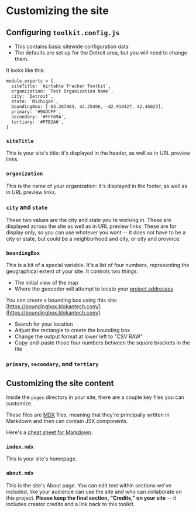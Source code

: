 
# Customizing the site

## Configuring `toolkit.config.js`

- This contains basic sitewide configuration data
- The defaults are set up for the Detroit area, but you will need to change them.

It looks like this:

```
module.exports = {
  siteTitle: `Airtable Tracker Toolkit`,
  organization: `Test Organization Name`,
  city: `Detroit`,
  state: `Michigan`,
  boundingBox: [-83.287803, 42.25496, -82.910427, 42.45023],
  primary: '#9ADCFF',
  secondary: '#FFF89A',
  tertiary: '#FFB2A6',
}
```

### `siteTitle`

This is your site's title: it's displayed in the header, as well as in URL preview links.

### `organization`

This is the name of your organization: it's displayed in the footer, as well as in URL preview links.

### `city` and `state`

These two values are the city and state you're working in. These are displayed across the site as well as in URL preview links. These are for display only, so you can use whatever you want -- it does not have to be a city or state, but could be a neighborhood and city, or city and province.

### `boundingBox`

This is a bit of a special variable. It's a list of four numbers, representing the geographical extent of your site. It controls two things:

- The initial view of the map
- Where the geocoder will attempt to locate your [project addresses](./setting-up-and-using-your-base#project-field-address)

You can create a bounding box using this site: [https://boundingbox.klokantech.com/](https://boundingbox.klokantech.com/)

- Search for your location
- Adjust the rectangle to create the bounding box
- Change the output format at lower left to "CSV RAW"
- Copy-and-paste those four numbers between the square brackets in the file

### `primary`, `secondary`, and `tertiary`

## Customizing the site content

Inside the `pages` directory in your site, there are a couple key files you can customize.

These files are [MDX]() files, meaning that they're principally written in Markdown and then can contain JSX components.

Here's a [cheat sheet for Markdown](https://www.markdownguide.org/basic-syntax/).

### `index.mdx`

This is your site's homepage.

### `about.mdx`

This is the site's About page. You can edit text within sections we've included, like your audience can use the site and who can collaborate on this project. **Please keep the final section, "Credits," on your site** -- it includes creator credits and a link back to this toolkit. 
<TableOfContents index={11} />
